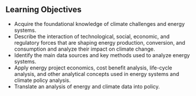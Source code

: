 ## Learning Objectives

-	Acquire the foundational knowledge of climate challenges and energy systems. 
-	Describe the interaction of technological, social, economic, and regulatory forces that are shaping energy production, conversion, and consumption and analyze their impact on climate change. 
-	Identify the main data sources and key methods used to analyze energy systems. 
-	Apply energy project economics, cost benefit analysis, life-cycle analysis, and other analytical concepts used in energy systems and climate policy analysis. 
-	Translate an analysis of energy and climate data into policy.

